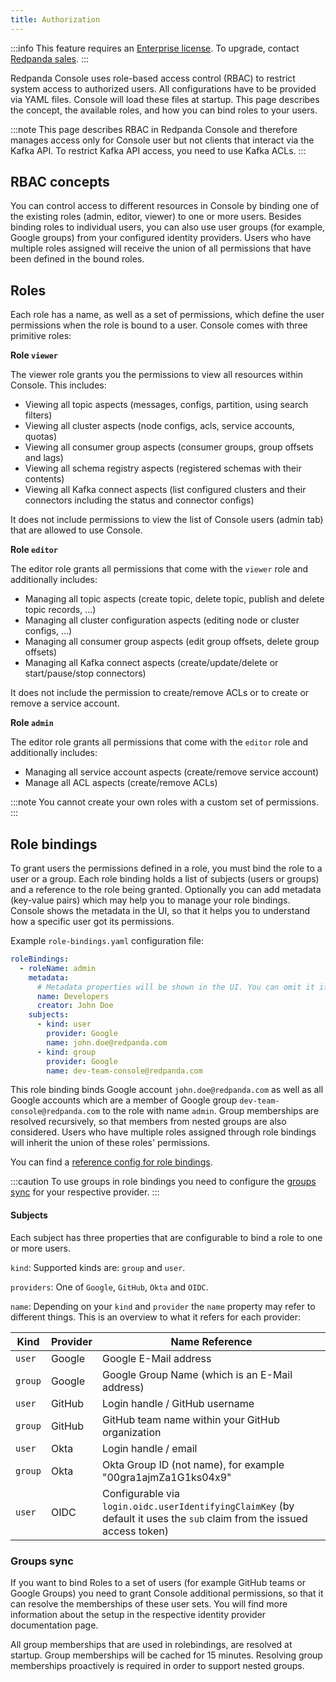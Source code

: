 ```yaml
---
title: Authorization
---
```


<head>
    <meta name="title" content="SSO Authentication in Redpanda Console | Redpanda Docs"/>
    <meta name="description" content="Configure authentication with external identity providers such as Google, GitHub or Okta in Redpanda Console."/>
    <link rel="canonical" href="https://docs.redpanda.com/docs/manage/security/console/authorization/" />
</head>


:::info
This feature requires an [Enterprise license](../../../introduction/licenses). To upgrade, contact [Redpanda sales](https://redpanda.com/try-redpanda?section=enterprise-trial).
:::

Redpanda Console uses role-based access control (RBAC) to restrict system access to authorized users.
All configurations have to be provided via YAML files. Console will load these files at startup.
This page describes the concept, the available roles, and how you can bind roles to your users.

:::note
This page describes RBAC in Redpanda Console and therefore manages access only for 
Console user but not clients that interact via the Kafka API. To restrict Kafka API access, 
you need to use Kafka ACLs.
:::

## RBAC concepts

You can control access to different resources in Console by binding one of the existing roles (admin, editor, viewer)
to one or more users. Besides binding roles to individual users, you can
also use user groups (for example, Google groups) from your configured
identity providers. Users who have multiple roles assigned will receive the
union of all permissions that have been defined in the bound roles.

## Roles

Each role has a name, as well as a set of permissions, which define the user permissions when the 
role is bound to a user. Console comes with three primitive roles:

**Role `viewer`**

The viewer role grants you the permissions to view all resources within Console. This includes:
- Viewing all topic aspects (messages, configs, partition, using search filters)
- Viewing all cluster aspects (node configs, acls, service accounts, quotas)
- Viewing all consumer group aspects (consumer groups, group offsets and lags)
- Viewing all schema registry aspects (registered schemas with their contents)
- Viewing all Kafka connect aspects (list configured clusters and their connectors including the status and connector configs)

It does not include permissions to view the list of Console users (admin tab) that are allowed to use Console.

**Role `editor`**

The editor role grants all permissions that come with the `viewer` role and additionally includes:

- Managing all topic aspects (create topic, delete topic, publish and delete topic records, ...)
- Managing all cluster configuration aspects (editing node or cluster configs, ...)
- Managing all consumer group aspects (edit group offsets, delete group offsets)
- Managing all Kafka connect aspects (create/update/delete or start/pause/stop connectors)

It does not include the permission to create/remove ACLs or to create or remove a service account.

**Role `admin`**

The editor role grants all permissions that come with the `editor` role and additionally includes:

- Managing all service account aspects (create/remove service account)
- Manage all ACL aspects (create/remove ACLs)

:::note
You cannot create your own roles with a custom set of permissions.
:::

## Role bindings

To grant users the permissions defined in a role, you must bind the role to a user or a group.
Each role binding holds a list of subjects (users or groups) and a reference to the role being granted.
Optionally you can add metadata (key-value pairs) which may help you to manage your role bindings. Console shows the metadata
 in the UI, so that it helps you to understand how a specific user got its permissions.

Example `role-bindings.yaml` configuration file:

```yaml
roleBindings:
  - roleName: admin
    metadata:
      # Metadata properties will be shown in the UI. You can omit it if you want to
      name: Developers
      creator: John Doe
    subjects:
      - kind: user
        provider: Google
        name: john.doe@redpanda.com
      - kind: group
        provider: Google
        name: dev-team-console@redpanda.com
```

This role binding binds Google account `john.doe@redpanda.com` as well as all Google accounts which are
a member of Google group `dev-team-console@redpanda.com` to the role with name `admin`. Group
memberships are resolved recursively, so that members from nested groups are also considered.
Users who have multiple roles assigned through role bindings will inherit the union of these roles' permissions.

You can find a [reference config for role bindings](../../reference/role-bindings).

:::caution
To use groups in role bindings you need to configure the [groups sync](#groups-sync) for your respective provider.
:::

#### Subjects

Each subject has three properties that are configurable to bind a role to one or more users.

`kind`: Supported kinds are: `group` and `user`.

`providers`: One of `Google`, `GitHub`, `Okta` and `OIDC`.

`name`: Depending on your `kind` and `provider` the `name` property may refer to different things.
This is an overview to what it refers for each provider:

| Kind    | Provider | Name Reference                                                                                                          |
| ------- | -------- | ----------------------------------------------------------------------------------------------------------------------- |
| `user`  | Google   | Google E-Mail address                                                                                                   |
| `group` | Google   | Google Group Name (which is an E-Mail address)                                                                          |
| `user`  | GitHub   | Login handle / GitHub username                                                                                          |
| `group` | GitHub   | GitHub team name within your GitHub organization                                                                        |
| `user`  | Okta     | Login handle / email                                                                                                    |
| `group` | Okta     | Okta Group ID (not name), for example "00gra1ajmZa1G1ks04x9"                                                            |
| `user`  | OIDC     | Configurable via `login.oidc.userIdentifyingClaimKey` (by default it uses the `sub` claim from the issued access token) |

### Groups sync

If you want to bind Roles to a set of users (for example GitHub teams or Google Groups) you need to grant
Console additional permissions, so that it can resolve the memberships of these user sets.
You will find more information about the setup in the respective identity provider documentation page.

All group memberships that are used in rolebindings, are resolved at startup. Group memberships
will be cached for 15 minutes. Resolving group memberships proactively is required in order to support
nested groups.
